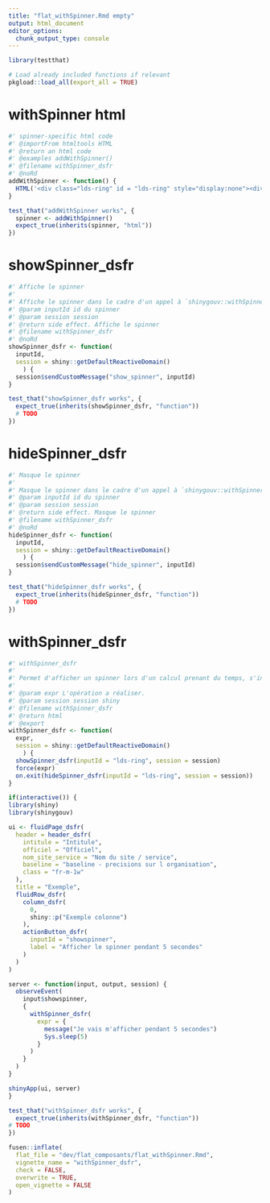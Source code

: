 ```yaml
---
title: "flat_withSpinner.Rmd empty"
output: html_document
editor_options: 
  chunk_output_type: console
---
```



```r
library(testthat)
```

```r
# Load already included functions if relevant
pkgload::load_all(export_all = TRUE)
```

# withSpinner html

```r
#' spinner-specific html code
#' @importFrom htmltools HTML
#' @return an html code
#' @examples addWithSpinner()
#' @filename withSpinner_dsfr
#' @noRd
addWithSpinner <- function() {
  HTML('<div class="lds-ring" id = "lds-ring" style="display:none"><div></div><div></div><div></div><div></div></div>')
}
```

```r
test_that("addWithSpinner works", {
  spinner <- addWithSpinner()
  expect_true(inherits(spinner, "html"))
})
```


# showSpinner_dsfr
    
```r
#' Affiche le spinner
#'
#' Affiche le spinner dans le cadre d'un appel à `shinygouv::withSpinner_dsfr()`
#' @param inputId id du spinner
#' @param session session
#' @return side effect. Affiche le spinner
#' @filename withSpinner_dsfr
#' @noRd
showSpinner_dsfr <- function(
  inputId,
  session = shiny::getDefaultReactiveDomain()
    ) {
  session$sendCustomMessage("show_spinner", inputId)
}
```

```r
test_that("showSpinner_dsfr works", {
  expect_true(inherits(showSpinner_dsfr, "function"))
  # TODO
})
```
  
  
# hideSpinner_dsfr
    
```r
#' Masque le spinner
#'
#' Masque le spinner dans le cadre d'un appel à `shinygouv::withSpinner_dsfr()`
#' @param inputId id du spinner
#' @param session session
#' @return side effect. Masque le spinner
#' @filename withSpinner_dsfr
#' @noRd
hideSpinner_dsfr <- function(
  inputId,
  session = shiny::getDefaultReactiveDomain()
    ) {
  session$sendCustomMessage("hide_spinner", inputId)
}
```

```r
test_that("hideSpinner_dsfr works", {
  expect_true(inherits(hideSpinner_dsfr, "function"))
  # TODO
})
```  

# withSpinner_dsfr

```r
#' withSpinner_dsfr
#'
#' Permet d'afficher un spinner lors d'un calcul prenant du temps, s'inspire du fonctionnement de [shiny::withProgress()]
#'
#' @param expr L'opération a réaliser.
#' @param session session shiny
#' @filename withSpinner_dsfr
#' @return html
#' @export
withSpinner_dsfr <- function(
  expr,
  session = shiny::getDefaultReactiveDomain()
    ) {
  showSpinner_dsfr(inputId = "lds-ring", session = session)
  force(expr)
  on.exit(hideSpinner_dsfr(inputId = "lds-ring", session = session))
}
```

```r
if(interactive()) {
library(shiny)
library(shinygouv)

ui <- fluidPage_dsfr(
  header = header_dsfr(
    intitule = "Intitule",
    officiel = "Officiel",
    nom_site_service = "Nom du site / service",
    baseline = "baseline - precisions sur l organisation",
    class = "fr-m-1w"
  ),
  title = "Exemple",
  fluidRow_dsfr(
    column_dsfr(
      0,
      shiny::p("Exemple colonne")
    ),
    actionButton_dsfr(
      inputId = "showspinner",
      label = "Afficher le spinner pendant 5 secondes"
    )
  )
)

server <- function(input, output, session) {
  observeEvent(
    input$showspinner,
    {
      withSpinner_dsfr(
        expr = {
          message("Je vais m'afficher pendant 5 secondes")
          Sys.sleep(5)
        }
      )
    }
  )
}

shinyApp(ui, server)
}
```

```r
test_that("withSpinner_dsfr works", {
  expect_true(inherits(withSpinner_dsfr, "function"))
# TODO
})
```

```r
fusen::inflate(
  flat_file = "dev/flat_composants/flat_withSpinner.Rmd",
  vignette_name = "withSpinner_dsfr",
  check = FALSE,
  overwrite = TRUE,
  open_vignette = FALSE
)
```
